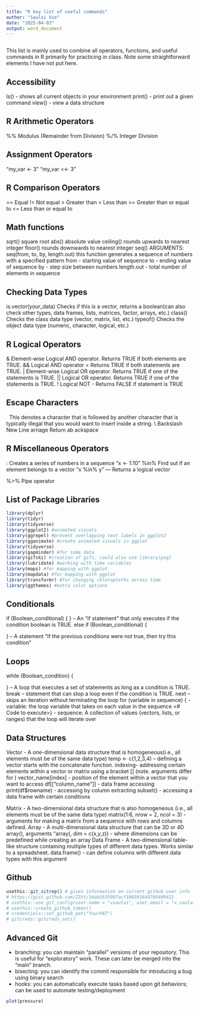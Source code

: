 ```yaml
---
title: "R key list of useful commands"
author: "Saulai Vue"
date: "2025-04-03"
output: word_document
---
```


```r

```

This list is mainly used to combine all operators, functions, and useful commands in R primarily for practicing in class. Note some straightforward elements I have not put here.

## Accessibility
ls() - shows all current objects in your environment
print() - print out a given command
view() - view a data structure

## R Arithmetic Operators
%%  Modulus (Remainder from Division)
%/%  Integer Division

## Assignment Operators
"my_var <- 3"  "my_var <<- 3"

## R Comparison Operators
==  Equal
!=  Not equal
>   Greater than
<   Less than
>=  Greater than or equal to
<=  Less than or equal to

## Math functions
sqrt()  square root
abs()   absolute value
ceiling()  rounds upwards to nearest integer
floor()    rounds downwards to nearest integer
seq()   ARGUMENTS: seq(from, to, by, length.out) this function generates a sequence of numbers with a specified pattern
            from - starting value of sequence
            to   - ending value of sequence
            by   - step size between numbers
            length.out - total number of elements in sequence

## Checking Data Types
is.vector(your_data)   Checks if this is a vector, returns a boolean(can also check other types, data frames, lists, matrices, factor, arrays, etc.)
class()    Checks the class data type (vector, matrix, list, etc.)
typeof()   Checks the object data type (numeric, character, logical, etc.)

## R Logical Operators
&   Element-wise Logical AND operator. Returns TRUE if both elements are TRUE.
&&  Logical AND operator = Returns TRUE if both statements are TRUE.
|   Element-wise Logical OR operator. Returns TRUE if one of the statements is TRUE.
||  Logical OR operator. Returns TRUE if one of the statements is TRUE.
!   Logical NOT - Returns FALSE if statement is TRUE

## Escape Characters
\   This denotes a character that is followed by another character that is typically illegal that you would want to insert inside a string.
\\	Backslash
\n	New Line
\r	Carriage Return
\t	Tab
\b	Backspace

## R Miscellaneous Operators
:   Creates a series of numbers in a sequence   "x <- 1:10"
%in%  Find out if an element belongs to a vector   "x %in% y" --- Returns a logical vector

%>%  Pipe operator

## List of Package Libraries
```r
library(dplyr)
library(tidyr)
library(tidyverse)
library(ggplot2) #animated visuals
library(ggrepel) #prevent overlapping text labels in ggplot2
library(gganimate) #create animated visuals in ggplot
library(tidyverse)
library(gapminder) #for some data
library(gifski) #creation of gifs, could also use library(png)
library(lubridate) #working with time variables
library(maps) #for mapping with ggplot
library(mapdata) #for mapping with ggplot
library(transformr) #for changing chloropleths across time
library(ggthemes) #extra color options

```

## Conditionals
if (Boolean_conditional) { <body> } -- An "if statement" that only executes if the condition boolean is TRUE.
else if (Boolean_conditional) { <body> } -- A statement "if the previous conditions were not true, then try this condition"

## Loops
while (Boolean_condition) { <body> } -- A loop that executes a set of statements as long as a condition is TRUE.
  break -- statement that can stop a loop even if the condition is TRUE.
  next  -- skips an iteration without terminating the loop
for (variable in sequence) {   - variable: the loop variable that takes on each value in the sequence
  <# Code to execute>}  - sequence: A collection of values (vectors, lists, or ranges) that the loop will iterate over


## Data Structures
Vector - A one-dimensional data structure that is homogeneous(i.e., all elements must be of the same data type)
      temp <- c(1,2,3,4) -- defining a vector starts with the concatenate function.
          indexing- addressing certain elements within a vector or matrix using a bracket [] (note. arguments differ for )
              vector_name[index] - position of the element within a vector that you want to access
              df[["column_name"]] - data frame accessing
              print(df$rowname) - accessing by column extracting
              subset() - accessing a data frame with certain conditions
              

Matrix - A two-dimensional data structure that is also homogeneous (i.e., all elements must be of the same data type)
      matrix(1:6, nrow = 2, ncol = 3) - arguments for making a matrix from a sequence with rows and columns defined.
Array - A multi-dimensional data structure that can be 3D or 4D
      array(), arguments "array(<data>, dim = c(x,y,z)) - where dimensions can be predefined while creating an array
Data Frame - A two-dimensional table-like structure containing multiple types of different data types. Works similar to a spreadsheet.
      data.frame() - can define columns with different data types with this argument
      


## Github

```r
usethis::git_sitrep() # gives information on current github user info
# https://gist.github.com/Z3tt/3dab3535007acf108391649766409421
# usethis::use_git_config(user.name = "vsaulai", user.email = "v.saulai@gmail.com")
# usethis::create_github_token() 
# credentials::set_github_pat("YourPAT")
# gitcreds::gitcreds_set()
```

## Advanced Git

+ branching: you can maintain "parallel" versions of your repository.
This is useful for "exploratory" work. These can later be merged into
the "main" branch.
+ bisecting: you can identify the commit responsible for introducing a
bug using binary search
+ hooks: you can automatically execute tasks based upon git behaviors;
can be used to automate testing/deployment


```r
plot(pressure)
```


